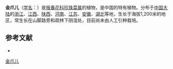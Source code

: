 {{Speciesbox
| name = 金爪儿
| status = 
| status_system = 
| image =
| genus = Lysimachia
| species = grammica
| authority = Hance
}}

'''金爪儿'''（[[学名|学名]]：{{lang|la|''Lysimachia grammica''}}）是[[报春花科|报春花科]][[珍珠菜属|珍珠菜属]]的植物，是中国的特有植物。分布于[[中国大陆|中国大陆]]的[[浙江|浙江]]、[[江西|江西]]、[[陕西|陕西]]、[[河南|河南]]、[[江苏|江苏]]、[[安徽|安徽]]、[[湖北|湖北]]等地，生长于海拔1,200米的地区，常生长在山脚路旁和疏林下阴湿处，目前尚未由人工引种栽培。

== 参考文献 ==
<div class="references-small">
* {{cite web| url =http://www.bioinfo.cn/db05/KmzwSpecies.php?action=view&id=17573| title =金爪儿| work =《中国高等植物数据库全库》| publisher =中国科学院微生物研究所| author =昆明植物研究所| accessdate =2009-02-25| deadurl =yes| archiveurl =https://web.archive.org/web/20160305035650/http://www.bioinfo.cn/db05/KmzwSpecies.php?action=view&id=17573| archivedate =2016-03-05}}
</div>
{{Taxonbar|from=Q15228268}}

[[Category:珍珠菜属|金爪儿]]


{{植物小作品}}